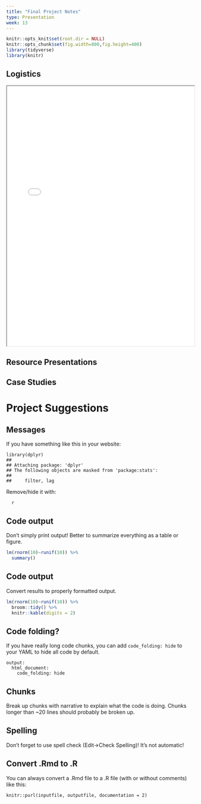 ```yaml
---
title: "Final Project Notes"
type: Presentation
week: 13
---
```

```r
knitr::opts_knit$set(root.dir = NULL)
knitr::opts_chunk$set(fig.width=800,fig.height=400)
library(tidyverse)
library(knitr)
```

## Logistics
<iframe class='embed-responsive-item' src='../Schedule.html'  width=100% height=700px allowfullscreen></iframe>

## Resource Presentations

## Case Studies


# Project Suggestions

## Messages

If you have something like this in your website:
```
library(dplyr)
## 
## Attaching package: 'dplyr'
## The following objects are masked from 'package:stats':
## 
##     filter, lag
```

Remove/hide it with:

```
  {r message=F, warning=F, results="hide"}
``` 


## Code output

Don't simply print output!  Better to summarize everything as a table or figure. 

```r
lm(rnorm(10)~runif(10)) %>% 
  summary()
```

## Code output

Convert results to properly formatted output. 

```r
lm(rnorm(10)~runif(10)) %>% 
  broom::tidy() %>% 
  knitr::kable(digits = 2)
```



## Code folding?

If you have really long code chunks, you can add `code_folding: hide` to your YAML to hide all code by default.

```
output:
  html_document:
    code_folding: hide
```

## Chunks

Break up chunks with narrative to explain what the code is doing.  Chunks longer than ~20 lines should probably be broken up.

## Spelling

Don't forget to use spell check (Edit->Check Spelling)!  It's not automatic!


## Convert .Rmd to .R 

You can always convert a .Rmd file to a .R file (with or without comments) like this:

```
knitr::purl(inputfile, outputfile, documentation = 2)
```

